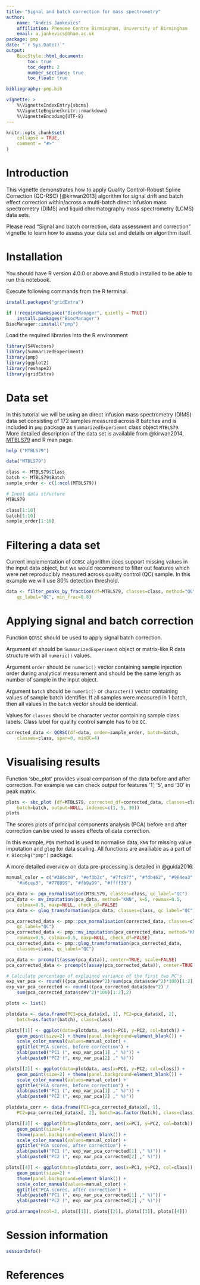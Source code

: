 ```yaml
---
title: "Signal and batch correction for mass spectrometry"
author: 
    name: "Andris Jankevics"
    affiliation: Phenome Centre Birmingham, University of Birmingham
    email: a.jankevics@bham.ac.uk
package: pmp
date: "`r Sys.Date()`"
output: 
    BiocStyle::html_document:
        toc: true
        toc_depth: 2  
        number_sections: true  
        toc_float: true

bibliography: pmp.bib

vignette: >
    %\VignetteIndexEntry{sbcms}
    %\VignetteEngine{knitr::rmarkdown}
    %\VignetteEncoding{UTF-8}
---
```


```r
knitr::opts_chunk$set(
    collapse = TRUE,
    comment = "#>"
)
```

# Introduction

This vignette demonstrates how to apply Quality Control-Robust Spline 
Correction (QC-RSC) [@kirwan2013] algorithm for signal drift and batch effect
correction within/across a multi-batch direct infusion mass spectrometry (DIMS)
and liquid chromatography mass spectrometry (LCMS) data sets.

Please read "Signal and batch correction, data assessment and 
correction" vignette to learn how to assess your data set and details on
algorithm itself.

# Installation

You should have R version 4.0.0 or above and Rstudio installed to be able to
run this notebook.

Execute following commands from the R terminal.

```r
install.packages("gridExtra")

if (!requireNamespace("BiocManager", quietly = TRUE))
    install.packages("BiocManager")
BiocManager::install("pmp")
```

Load the required libraries into the R environment
```r
library(S4Vectors)
library(SummarizedExperiment)
library(pmp)
library(ggplot2)
library(reshape2)
library(gridExtra)
```

# Data set

In this tutorial we will be using  an direct infusion mass spectrometry (DIMS) 
data set consisting of 172 samples measured across 8 batches and is included in
`pmp` package as `SummarizedExperiemnt` class object `MTBLS79`. 
More detailed description of the data set is available from  @kirwan2014, 
[MTBLS79](https://www.ebi.ac.uk/metabolights/MTBLS79) and R man page.

```r
help ("MTBLS79")
```

```r
data("MTBLS79")

class <- MTBLS79$Class
batch <- MTBLS79$Batch
sample_order <- c(1:ncol(MTBLS79))

# Input data structure
MTBLS79

class[1:10]
batch[1:10]
sample_order[1:10]
```

# Filtering a data set

Current implementation of `QCRSC` algorithm does support missing values in the 
input data object, but we would recommend to filter out features which were net 
reproducibly measured across quality control (QC) sample. In this example we 
will use 80% detection threshold.

```r
data <- filter_peaks_by_fraction(df=MTBLS79, classes=class, method="QC",
    qc_label="QC", min_frac=0.8)
```

# Applying signal and batch correction 

Function `QCRSC` should be used to apply signal batch correction. 

Argument `df` should be `SummarizedExperiment` object or matrix-like R data 
structure with all `numeric()` values.

Argument `order` should be `numeric()` vector containing sample injection 
order during analytical measurement and should be the same length as number of
sample in the input object. 

Argument `batch` should be `numeric()` or `character()` vector containing values
of sample batch identifier. If all samples were measured in 1 batch, then all 
values in the `batch` vector should be identical. 

Values for `classes` should be character vector containing sample class labels.
Class label for quality control sample has to be `QC`.

```r
corrected_data <- QCRSC(df=data, order=sample_order, batch=batch, 
    classes=class, spar=0, minQC=4)
```

# Visualising results

Function 'sbc_plot' provides visual comparison of the data before and after 
correction. For example we can check output for features '1', '5', and '30' in 
peak matrix.
```r
plots <- sbc_plot (df=MTBLS79, corrected_df=corrected_data, classes=class, 
    batch=batch, output=NULL, indexes=c(1, 5, 30))
plots
```

The scores plots of principal components analysis (PCA) before 
and after correction can be used to asses effects of data correction. 

In this example, `PQN` method is used to normalise data,
`KNN` for missing value imputation and `glog` for data scaling. All functions 
are availiable as a part of `r Biocpkg("pmp")` package.

A more detailed overview on data pre-processing is detailed in @guida2016.

```r

manual_color = c("#386cb0", "#ef3b2c", "#7fc97f", "#fdb462", "#984ea3", 
    "#a6cee3", "#778899", "#fb9a99", "#ffff33")

pca_data <- pqn_normalisation(MTBLS79, classes=class, qc_label="QC")
pca_data <- mv_imputation(pca_data, method="KNN", k=5, rowmax=0.5,
    colmax=0.5, maxp=NULL, check_df=FALSE)
pca_data <- glog_transformation(pca_data, classes=class, qc_label="QC")

pca_corrected_data <- pmp::pqn_normalisation(corrected_data, classes=class,
    qc_label="QC")
pca_corrected_data <- pmp::mv_imputation(pca_corrected_data, method="KNN", k=5,
    rowmax=0.5, colmax=0.5, maxp=NULL, check_df=FALSE)
pca_corrected_data <- pmp::glog_transformation(pca_corrected_data, 
    classes=class, qc_label="QC")

pca_data <- prcomp(t(assay(pca_data)), center=TRUE, scale=FALSE)
pca_corrected_data <- prcomp(t(assay(pca_corrected_data)), center=TRUE, scale=FALSE)

# Calculate percentage of explained variance of the first two PC's
exp_var_pca <- round(((pca_data$sdev^2)/sum(pca_data$sdev^2)*100)[1:2],2)
exp_var_pca_corrected <- round(((pca_corrected_data$sdev^2) /
    sum(pca_corrected_data$sdev^2)*100)[1:2],2)

plots <- list()

plotdata <- data.frame(PC1=pca_data$x[, 1], PC2=pca_data$x[, 2], 
    batch=as.factor(batch), class=class)

plots[[1]] <- ggplot(data=plotdata, aes(x=PC1, y=PC2, col=batch)) +
    geom_point(size=2) + theme(panel.background=element_blank()) +
    scale_color_manual(values=manual_color) +
    ggtitle("PCA scores, before correction") +
    xlab(paste0("PC1 (", exp_var_pca[1] ," %)")) +
    ylab(paste0("PC2 (", exp_var_pca[2] ," %)"))

plots[[2]] <- ggplot(data=plotdata, aes(x=PC1, y=PC2, col=class)) +
    geom_point(size=2) + theme(panel.background=element_blank()) +
    scale_color_manual(values=manual_color) +
    ggtitle("PCA scores, before correction") +
    xlab(paste0("PC1 (", exp_var_pca[1] ," %)")) +
    ylab(paste0("PC2 (", exp_var_pca[2] ," %)"))

plotdata_corr <- data.frame(PC1=pca_corrected_data$x[, 1], 
    PC2=pca_corrected_data$x[, 2], batch=as.factor(batch), class=class)

plots[[3]] <- ggplot(data=plotdata_corr, aes(x=PC1, y=PC2, col=batch)) +
    geom_point(size=2) +
    theme(panel.background=element_blank()) +
    scale_color_manual(values=manual_color) +
    ggtitle("PCA scores, after correction") +
    xlab(paste0("PC1 (", exp_var_pca_corrected[1] ," %)")) +
    ylab(paste0("PC2 (", exp_var_pca_corrected[2] ," %)"))

plots[[4]] <- ggplot(data=plotdata_corr, aes(x=PC1, y=PC2, col=class)) +
    geom_point(size=2) +
    theme(panel.background=element_blank()) +
    scale_color_manual(values=manual_color) +
    ggtitle("PCA scores, after correction") +
    xlab(paste0("PC1 (", exp_var_pca_corrected[1] ," %)")) +
    ylab(paste0("PC2 (", exp_var_pca_corrected[2] ," %)"))

grid.arrange(ncol=2, plots[[1]], plots[[2]], plots[[3]], plots[[4]])
```

# Session information

```r
sessionInfo()
```

# References
